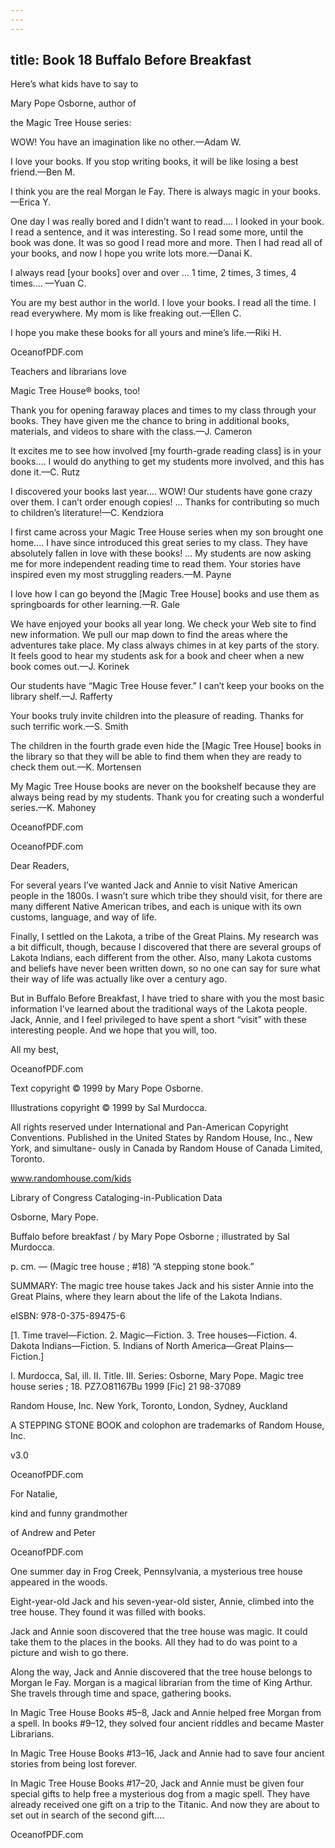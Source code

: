 ```yaml
---
---
---
```

title: Book 18 Buffalo Before Breakfast
---



Here’s what kids have to say to

Mary Pope Osborne, author of

the Magic Tree House series:

WOW! You have an imagination like no other.—Adam W.



I love your books. If you stop writing books, it will be like losing a best friend.—Ben M.



I think you are the real Morgan le Fay. There is always magic in your books.—Erica Y.



One day I was really bored and I didn’t want to read.… I looked in your book. I read a sentence, and it was interesting. So I read some more, until the book was done. It was so good I read more and more. Then I had read all of your books, and now I hope you write lots more.—Danai K.



I always read [your books] over and over … 1 time, 2 times, 3 times, 4 times.… —Yuan C.



You are my best author in the world. I love your books. I read all the time. I read everywhere. My mom is like freaking out.—Ellen C.



I hope you make these books for all yours and mine’s life.—Riki H.





OceanofPDF.com





Teachers and librarians love

Magic Tree House® books, too!

Thank you for opening faraway places and times to my class through your books. They have given me the chance to bring in additional books, materials, and videos to share with the class.—J. Cameron



It excites me to see how involved [my fourth-grade reading class] is in your books.… I would do anything to get my students more involved, and this has done it.—C. Rutz



I discovered your books last year.… WOW! Our students have gone crazy over them. I can’t order enough copies! … Thanks for contributing so much to children’s literature!—C. Kendziora



I first came across your Magic Tree House series when my son brought one home.… I have since introduced this great series to my class. They have absolutely fallen in love with these books! … My students are now asking me for more independent reading time to read them. Your stories have inspired even my most struggling readers.—M. Payne



I love how I can go beyond the [Magic Tree House] books and use them as springboards for other learning.—R. Gale



We have enjoyed your books all year long. We check your Web site to find new information. We pull our map down to find the areas where the adventures take place. My class always chimes in at key parts of the story. It feels good to hear my students ask for a book and cheer when a new book comes out.—J. Korinek



Our students have “Magic Tree House fever.” I can’t keep your books on the library shelf.—J. Rafferty



Your books truly invite children into the pleasure of reading. Thanks for such terrific work.—S. Smith



The children in the fourth grade even hide the [Magic Tree House] books in the library so that they will be able to find them when they are ready to check them out.—K. Mortensen



My Magic Tree House books are never on the bookshelf because they are always being read by my students. Thank you for creating such a wonderful series.—K. Mahoney





OceanofPDF.com





OceanofPDF.com





Dear Readers,

For several years I’ve wanted Jack and Annie to visit Native American people in the 1800s. I wasn’t sure which tribe they should visit, for there are many different Native American tribes, and each is unique with its own customs, language, and way of life.

Finally, I settled on the Lakota, a tribe of the Great Plains. My research was a bit difficult, though, because I discovered that there are several groups of Lakota Indians, each different from the other. Also, many Lakota customs and beliefs have never been written down, so no one can say for sure what their way of life was actually like over a century ago.

But in Buffalo Before Breakfast, I have tried to share with you the most basic information I’ve learned about the traditional ways of the Lakota people. Jack, Annie, and I feel privileged to have spent a short “visit” with these interesting people. And we hope that you will, too.

All my best,





OceanofPDF.com





Text copyright © 1999 by Mary Pope Osborne.

Illustrations copyright © 1999 by Sal Murdocca.

All rights reserved under International and Pan-American Copyright Conventions. Published in the United States by Random House, Inc., New York, and simultane- ously in Canada by Random House of Canada Limited, Toronto.

www.randomhouse.com/kids

Library of Congress Cataloging-in-Publication Data

Osborne, Mary Pope.

Buffalo before breakfast / by Mary Pope Osborne ; illustrated by Sal Murdocca.

p. cm. — (Magic tree house ; #18) “A stepping stone book.”

SUMMARY: The magic tree house takes Jack and his sister Annie into the Great Plains, where they learn about the life of the Lakota Indians.

eISBN: 978-0-375-89475-6

[1. Time travel—Fiction. 2. Magic—Fiction. 3. Tree houses—Fiction. 4. Dakota Indians—Fiction. 5. Indians of North America—Great Plains—Fiction.]

I. Murdocca, Sal, ill. II. Title. III. Series: Osborne, Mary Pope. Magic tree house series ; 18. PZ7.O81167Bu 1999 [Fic] 21 98-37089

Random House, Inc. New York, Toronto, London, Sydney, Auckland

A STEPPING STONE BOOK and colophon are trademarks of Random House, Inc.

v3.0



OceanofPDF.com





For Natalie,

kind and funny grandmother

of Andrew and Peter



OceanofPDF.com




One summer day in Frog Creek, Pennsylvania, a mysterious tree house appeared in the woods.

Eight-year-old Jack and his seven-year-old sister, Annie, climbed into the tree house. They found it was filled with books.

Jack and Annie soon discovered that the tree house was magic. It could take them to the places in the books. All they had to do was point to a picture and wish to go there.

Along the way, Jack and Annie discovered that the tree house belongs to Morgan le Fay. Morgan is a magical librarian from the time of King Arthur. She travels through time and space, gathering books.

In Magic Tree House Books #5–8, Jack and Annie helped free Morgan from a spell. In books #9–12, they solved four ancient riddles and became Master Librarians.

In Magic Tree House Books #13–16, Jack and Annie had to save four ancient stories from being lost forever.

In Magic Tree House Books #17–20, Jack and Annie must be given four special gifts to help free a mysterious dog from a magic spell. They have already received one gift on a trip to the Titanic. And now they are about to set out in search of the second gift.…



OceanofPDF.com